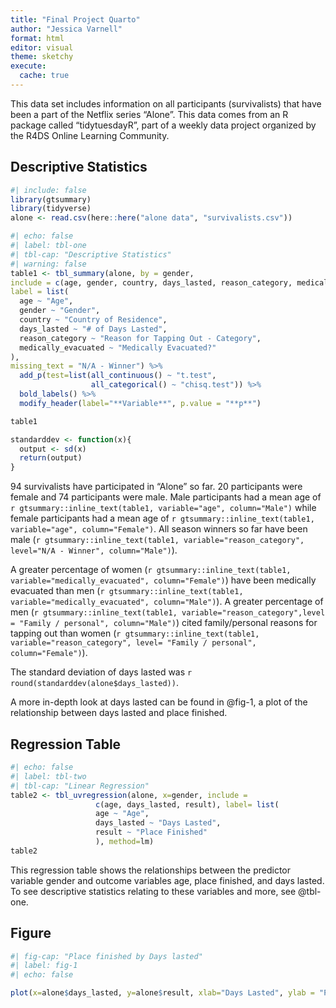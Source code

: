 ```yaml
---
title: "Final Project Quarto"
author: "Jessica Varnell"
format: html
editor: visual
theme: sketchy
execute: 
  cache: true
---
```


This data set includes information on all participants (survivalists) that have been a part of the Netflix series "Alone". This data comes from an R package called "tidytuesdayR", part of a weekly data project organized by the R4DS Online Learning Community.

## Descriptive Statistics

```r
#| include: false
library(gtsummary)
library(tidyverse)
alone <- read.csv(here::here("alone data", "survivalists.csv"))
```

```r
#| echo: false
#| label: tbl-one
#| tbl-cap: "Descriptive Statistics"
#| warning: false
table1 <- tbl_summary(alone, by = gender,
include = c(age, gender, country, days_lasted, reason_category, medically_evacuated),
label = list(
  age ~ "Age",
  gender ~ "Gender",
  country ~ "Country of Residence",
  days_lasted ~ "# of Days Lasted",
  reason_category ~ "Reason for Tapping Out - Category",
  medically_evacuated ~ "Medically Evacuated?"
),
missing_text = "N/A - Winner") %>% 
  add_p(test=list(all_continuous() ~ "t.test",
                  all_categorical() ~ "chisq.test")) %>% 
  bold_labels() %>% 
  modify_header(label="**Variable**", p.value = "**p**")

table1

standarddev <- function(x){
  output <- sd(x)
  return(output)
}

```

94 survivalists have participated in "Alone" so far. 20 participants were female and 74 participants were male. Male participants had a mean age of `r gtsummary::inline_text(table1, variable="age", column="Male")` while female participants had a mean age of `r gtsummary::inline_text(table1, variable="age", column="Female")`. All season winners so far have been male (`r gtsummary::inline_text(table1, variable="reason_category", level="N/A - Winner", column="Male")`).

A greater percentage of women (`r gtsummary::inline_text(table1, variable="medically_evacuated", column="Female")`) have been medically evacuated than men (`r gtsummary::inline_text(table1, variable="medically_evacuated", column="Male")`). A greater percentage of men (`r gtsummary::inline_text(table1, variable="reason_category",level = "Family / personal", column="Male")`) cited family/personal reasons for tapping out than women (`r gtsummary::inline_text(table1, variable="reason_category", level= "Family / personal", column="Female")`).

The standard deviation of days lasted was `r round(standarddev(alone$days_lasted))`.

A more in-depth look at days lasted can be found in @fig-1, a plot of the relationship between days lasted and place finished.

## Regression Table

```r
#| echo: false
#| label: tbl-two
#| tbl-cap: "Linear Regression"
table2 <- tbl_uvregression(alone, x=gender, include = 
                   c(age, days_lasted, result), label= list(
                   age ~ "Age",
                   days_lasted ~ "Days Lasted",
                   result ~ "Place Finished"
                   ), method=lm)
table2
```

This regression table shows the relationships between the predictor variable gender and outcome variables age, place finished, and days lasted. To see descriptive statistics relating to these variables and more, see @tbl-one.

## Figure

```r
#| fig-cap: "Place finished by Days lasted"
#| label: fig-1
#| echo: false

plot(x=alone$days_lasted, y=alone$result, xlab="Days Lasted", ylab = "Place Finished")

```
